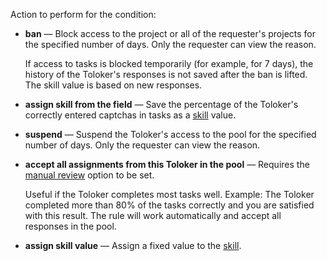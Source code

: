 Action to perform for the condition:

- **ban** — Block access to the project or all of the requester's projects for the specified number of days. Only the requester can view the reason.

    If access to tasks is blocked temporarily (for example, for 7 days), the history of the Toloker's responses is not saved after the ban is lifted. The skill value is based on new responses.

- **assign skill from the field** — Save the percentage of the Toloker's correctly entered captchas in tasks as a [skill](/docs-new/guide/nav) value.

- **suspend** — Suspend the Toloker's access to the pool for the specified number of days. Only the requester can view the reason.

- **accept all assignments from this Toloker in the pool** — Requires the [manual review](/docs-new/guide/offline-accept) option to be set.

    Useful if the Toloker completes most tasks well. Example: The Toloker completed more than 80% of the tasks correctly and you are satisfied with this result. The rule will work automatically and accept all responses in the pool.

- **assign skill value** — Assign a fixed value to the [skill](/docs-new/guide/nav).